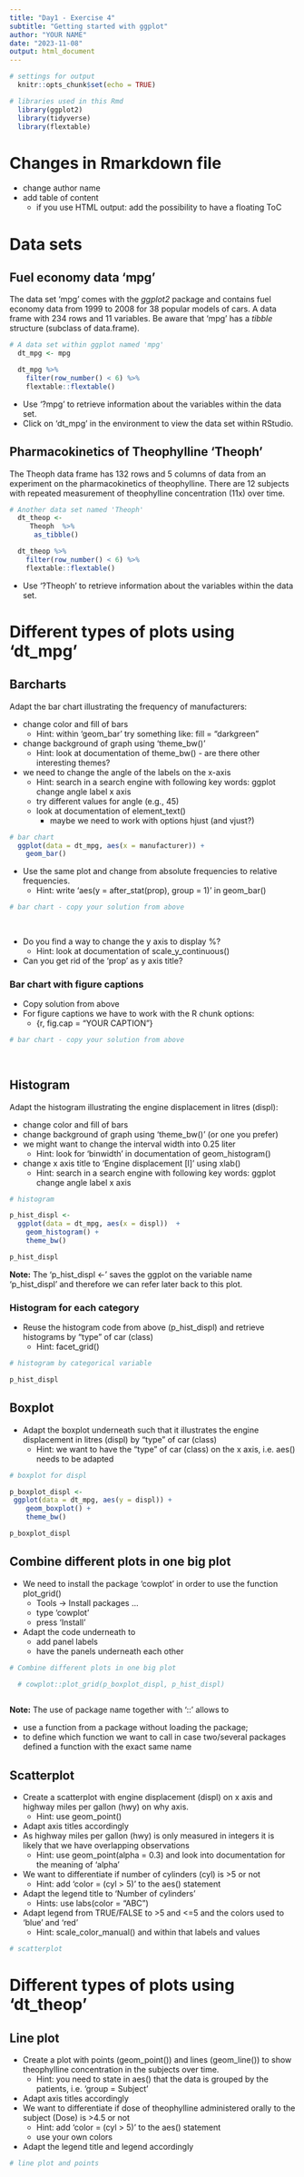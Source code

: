 ---
title: "Day1 - Exercise 4"
subtitle: "Getting started with ggplot"
author: "YOUR NAME"
date: "2023-11-08"
output: html_document
---

```{r setup, include=FALSE}
# settings for output
  knitr::opts_chunk$set(echo = TRUE)

# libraries used in this Rmd
  library(ggplot2)
  library(tidyverse)
  library(flextable)
```

# Changes in Rmarkdown file
* change author name
* add table of content
   - if you use HTML output: add the possibility to have a floating ToC

# Data sets
## Fuel economy data 'mpg'
The data set 'mpg' comes with the *ggplot2* package and contains fuel economy data from 1999 to 2008 for 38 popular models of cars. A data frame with 234 rows and 11 variables. Be aware that 'mpg' has a *tibble* structure (subclass of data.frame). 

```{r dataset1}
# A data set within ggplot named 'mpg'
  dt_mpg <- mpg 

  dt_mpg %>% 
    filter(row_number() < 6) %>% 
    flextable::flextable() 
```

* Use '?mpg' to retrieve information about the variables within the data set.
* Click on 'dt_mpg' in the environment to view the data set within RStudio.

## Pharmacokinetics of Theophylline 'Theoph'
The Theoph data frame has 132 rows and 5 columns of data from an experiment on the pharmacokinetics of theophylline. There are 12 subjects with repeated measurement of theophylline concentration (11x) over time.

```{r dataset2}
# Another data set named 'Theoph'
  dt_theop <- 
     Theoph  %>% 
      as_tibble()

  dt_theop %>% 
    filter(row_number() < 6) %>% 
    flextable::flextable() 
```

* Use '?Theoph' to retrieve information about the variables within the data set.

# Different types of plots using 'dt_mpg'
## Barcharts
Adapt the bar chart illustrating the frequency of manufacturers:

* change color and fill of bars
   - Hint: within 'geom_bar' try something like: fill = "darkgreen"
   
* change background of graph using 'theme_bw()'
   - Hint: look at documentation of theme_bw() - are there other interesting themes?

* we need to change the angle of the labels on the x-axis
   - Hint: search in a search engine with following key words:  ggplot change angle label x axis
   - try different values for angle (e.g., 45)
   - look at documentation of element_text()
      + maybe we need to work with options hjust (and vjust?)
   


```{r}
# bar chart
  ggplot(data = dt_mpg, aes(x = manufacturer)) +
    geom_bar() 
```

* Use the same plot and change from absolute frequencies to relative frequencies.
   - Hint: write 'aes(y = after_stat(prop), group = 1)' in geom_bar()

```{r}
# bar chart - copy your solution from above
   
 
```

* Do you find a way to change the y axis to display %?
   - Hint: look at documentation of scale_y_continuous()
* Can you get rid of the 'prop' as y axis title?


### Bar chart with figure captions
* Copy solution from above
* For figure captions we have to work with the R chunk options:
   - {r, fig.cap = "YOUR CAPTION"}

```{r}
# bar chart - copy your solution from above
  
 
```


## Histogram
Adapt the histogram illustrating the engine displacement in litres (displ):

* change color and fill of bars
* change background of graph using 'theme_bw()' (or one you prefer)
* we might want to change the interval width into 0.25 liter
   - Hint: look for 'binwidth' in documentation of geom_histogram()
* change x axis title to 'Engine displacement [l]' using xlab()
   - Hint: search in a search engine with following key words:  ggplot change angle label x axis



```{r}
# histogram

p_hist_displ <-
  ggplot(data = dt_mpg, aes(x = displ))  +
    geom_histogram() +
    theme_bw() 

p_hist_displ
```

**Note:** The 'p_hist_displ <-' saves the ggplot on the variable name 'p_hist_displ' and therefore we can refer later back to this plot.

### Histogram for each category
* Reuse the histogram code from above (p_hist_displ) and retrieve histograms by "type" of car (class)
   - Hint: facet_grid()

```{r}
# histogram by categorical variable

p_hist_displ 


```


## Boxplot
* Adapt the boxplot underneath such that it illustrates the engine displacement in litres (displ) by  "type" of car (class)
   - Hint: we want to have the "type" of car (class) on the x axis, i.e. aes() needs to be adapted

```{r}
# boxplot for displ

p_boxplot_displ <-
 ggplot(data = dt_mpg, aes(y = displ)) +
    geom_boxplot() +
    theme_bw() 

p_boxplot_displ

```



## Combine different plots in one big plot
* We need to install the package 'cowplot' in order to use the function plot_grid()
   - Tools $\rightarrow$ Install packages ...
   - type 'cowplot'
   - press 'Install'
* Adapt the code underneath to 
   - add panel labels
   - have the panels underneath each other


```{r}
# Combine different plots in one big plot

  # cowplot::plot_grid(p_boxplot_displ, p_hist_displ)
 


```

**Note:** The use of package name together with '::' allows to 

* use a function from a package without loading the package;
* to define which function we want to call in case two/several packages defined a function with the exact same name


## Scatterplot
* Create a scatterplot with engine displacement (displ) on x axis and highway miles per gallon (hwy) on why axis.
   - Hint: use geom_point()
* Adapt axis titles accordingly
* As highway miles per gallon (hwy) is only measured in integers it is likely that we have overlapping observations
   - Hint: use geom_point(alpha = 0.3) and look into documentation for the meaning of 'alpha'
* We want to differentiate if number of cylinders (cyl) is >5 or not
   - Hint: add 'color = (cyl > 5)' to the aes() statement
* Adapt the legend title to 'Number of cylinders'
   - Hints: use labs(color = "ABC") 
* Adapt legend from TRUE/FALSE to >5 and <=5 and the colors used to 'blue' and 'red'
   - Hint: scale_color_manual() and within that labels and values


```{r}

# scatterplot


```

# Different types of plots using 'dt_theop'
## Line plot
* Create a plot with points (geom_point()) and lines (geom_line()) to show theophylline concentration in the subjects over time.
   - Hint: you need to state in aes() that the data is grouped by the patients, i.e. 'group = Subject'
* Adapt axis titles accordingly
* We want to differentiate if dose of theophylline administered orally to the subject (Dose) is >4.5 or not
   - Hint: add 'color = (cyl > 5)' to the aes() statement
   - use your own colors
* Adapt the legend title and legend accordingly
   
```{r}
# line plot and points

  

```